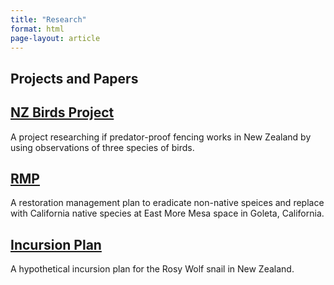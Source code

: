 ```yaml
---
title: "Research"
format: html
page-layout: article
---
```


## Projects and Papers

## [NZ Birds Project](nz-birds.qmd)

A project researching if predator-proof fencing works in New Zealand by using observations of three species of birds.


## [RMP](rmp.qmd)

A restoration management plan to eradicate non-native speices and replace with California native species at East More Mesa space in Goleta, California.

## [Incursion Plan](incursion.qmd)

A hypothetical incursion plan for the Rosy Wolf snail in New Zealand.